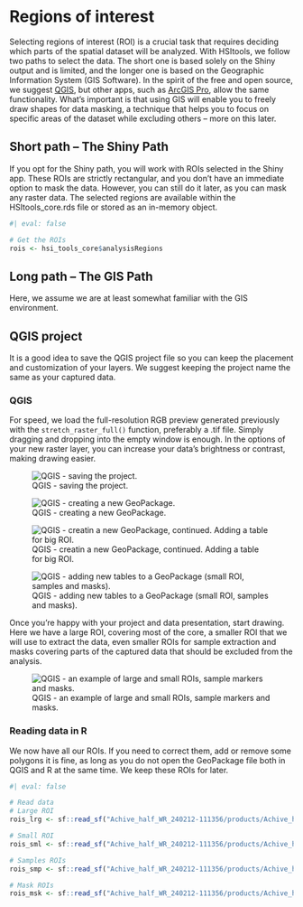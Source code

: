 # Regions of interest

Selecting regions of interest (ROI) is a crucial task that requires deciding which parts of the spatial dataset will be analyzed. With HSItools, we follow two paths to select the data. The short one is based solely on the Shiny output and is limited, and the longer one is based on the Geographic Information System (GIS Software). In the spirit of the free and open source, we suggest [QGIS](https://qgis.org "Official QGIS website"), but other apps, such as [ArcGIS Pro](https://www.esri.com/en-us/arcgis/products/arcgis-pro/overview "ArcGIS Pro official website"), allow the same functionality. What's important is that using GIS will enable you to freely draw shapes for data masking, a technique that helps you to focus on specific areas of the dataset while excluding others – more on this later.

## Short path – The Shiny Path

If you opt for the Shiny path, you will work with ROIs selected in the Shiny app. These ROIs are strictly rectangular, and you don't have an immediate option to mask the data. However, you can still do it later, as you can mask any raster data. The selected regions are available within the HSItools_core.rds file or stored as an in-memory object.

```r
#| eval: false

# Get the ROIs
rois <- hsi_tools_core$analysisRegions
```

## Long path – The GIS Path

Here, we assume we are at least somewhat familiar with the GIS environment.

::: callout-tip
## QGIS project

It is a good idea to save the QGIS project file so you can keep the placement and customization of your layers. We suggest keeping the project name the same as your captured data.
:::

### QGIS

For speed, we load the full-resolution RGB preview generated previously with the `stretch_raster_full()` function, preferably a .tif file. Simply dragging and dropping into the empty window is enough. In the options of your new raster layer, you can increase your data's brightness or contrast, making drawing easier.

![QGIS - saving the project.](figures/qgis-01.png)

![QGIS - creating a new GeoPackage.](figures/qgis-02.png)

![QGIS - creatin a new GeoPackage, continued. Adding a table for big ROI.](figures/qgis-03.png)

![QGIS - adding new tables to a GeoPackage (small ROI, samples and masks).](figures/qgis-04.png)

Once you're happy with your project and data presentation, start drawing. Here we have a large ROI, covering most of the core, a smaller ROI that we will use to extract the data, even smaller ROIs for sample extraction and masks covering parts of the captured data that should be excluded from the analysis.

![QGIS - an example of large and small ROIs, sample markers and masks.](figures/qgis-05.png)

### Reading data in R

We now have all our ROIs. If you need to correct them, add or remove some polygons it is fine, as long as you do not open the GeoPackage file both in QGIS and R at the same time. We keep these ROIs for later.

```r
#| eval: false

# Read data
# Large ROI
rois_lrg <- sf::read_sf("Achive_half_WR_240212-111356/products/Achive_half_WR_240212-111356_ROI_1.gpkg", layer = "large_roi")

# Small ROI
rois_sml <- sf::read_sf("Achive_half_WR_240212-111356/products/Achive_half_WR_240212-111356_ROI_1.gpkg", layer = "small_roi")

# Samples ROIs
rois_smp <- sf::read_sf("Achive_half_WR_240212-111356/products/Achive_half_WR_240212-111356_ROI_1.gpkg", layer = "samples")

# Mask ROIs
rois_msk <- sf::read_sf("Achive_half_WR_240212-111356/products/Achive_half_WR_240212-111356_ROI_1.gpkg", layer = "mask")
```
